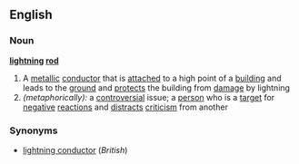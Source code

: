 ==English==

===Noun===
{{wikipedia}}
'''[[lightning]] [[rod]]'''
# A [[metallic]] [[conductor]] that is [[attach]]ed to a high point of a [[building]] and leads to the [[ground]] and [[protect]]s the building from [[damage]] by lightning
# ''(metaphorically):'' a [[controversial]] issue; a [[person]] who is a [[target]] for [[negative]] [[reaction]]s and [[distract]]s [[criticism]] from another
===Synonyms===
*[[lightning conductor]] (''British'')